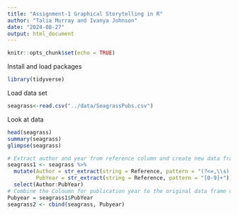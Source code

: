 ```yaml
---
title: "Assignment-1 Graphical Storytelling in R"
author: "Talia Murray and Ivanya Johnson"
date: "2024-08-27"
output: html_document
---
```


```r
knitr::opts_chunk$set(echo = TRUE)
```

Install and load packages
```r
library(tidyverse)
```


Load data set
```r
seagrass<-read.csv("../data/SeagrassPubs.csv")

```

Look at data
```r
head(seagrass)
summary(seagrass)
glimpse(seagrass)
```

```r
# Extract author and year from reference column and create new data frame with these two variables separated.
seagrass1 <- seagrass %>% 
  mutate(Author = str_extract(string = Reference, pattern = "(?<=,\\s).+"),
         PubYear = str_extract(string = Reference, pattern = "[0-9]+")) %>% 
  select(Author:PubYear)
# Combine the Coloumn for publication year to the original data frame using cbind function.
Pubyear = seagrass1$PubYear
seagrass2 <- cbind(seagrass, Pubyear)




```

